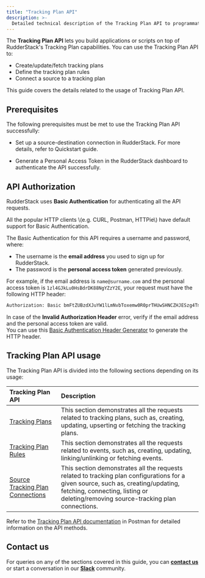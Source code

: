 ```yaml
---
title: "Tracking Plan API"
description: >-
  Detailed technical description of the Tracking Plan API to programmatically manage your tracking plans.
---
```


The **Tracking Plan API** lets you build applications or scripts on top of RudderStack's <Link to="/features/data-governance/tracking-plans/">Tracking Plan</Link> capabilities. You can use the Tracking Plan API to:

- Create/update/fetch tracking plans
- Define the tracking plan rules
- Connect a source to a tracking plan

This guide covers the details related to the usage of Tracking Plan API.

## Prerequisites

The following prerequisites must be met to use the Tracking Plan API successfully:

* Set up a source-destination connection in RudderStack. For more details, refer to <Link to="/get-started/quickstart/">Quickstart</Link> guide.

* Generate a <Link to="/dashboard-guides/personal-access-token/">Personal Access Token</Link> in the RudderStack dashboard to authenticate the API successfully.

## API Authorization

RudderStack uses **Basic Authentication** for authenticating all the API requests.

<div class="successBlock">
All the popular HTTP clients \(e.g. CURL, Postman, HTTPie\) have default support for Basic Authentication.
</div>

The Basic Authentication for this API requires a username and password, where:

* The username is the **email address** you used to sign up for RudderStack.
* The password is the **personal access token** generated previously.

For example, if the email address is `name@surname.com` and the personal access token is `1zl4GJkLu0HsBdrDK88NgYZzY2E`, your request must have the following HTTP header:

```bash
Authorization: Basic bmFtZUBzdXJuYW1lLmNvbToxemw0R0prTHUwSHNCZHJESzg4TmdZWnpZMkU=
```

<div class="infoBlock">
In case of the <strong>Invalid Authorization Header</strong> error, verify if the email address and the personal access token are valid.
</div>

<div class="successBlock">
You can use this <a href="https://www.blitter.se/utils/basic-authentication-header-generator/">Basic Authentication Header Generator</a> to generate the HTTP header.
</div>


## Tracking Plan API usage

The Tracking Plan API is divided into the following sections depending on its usage: 

| Tracking Plan API | Description       | 
| :------------------ | :------------ | 
| [Tracking Plans](https://documenter.getpostman.com/view/16242548/TzeWFT6D#2a5b999c-b417-4622-ad13-d212e4e211d1)    |    This section demonstrates all the requests related to tracking plans, such as, creating, updating, upserting or fetching the tracking plans. | 
| [Tracking Plan Rules](https://documenter.getpostman.com/view/16242548/TzeWFT6D#dfa3156f-216f-4399-bd5d-c57e077ba406)      |  This section demonstrates all the requests related to events, such as, creating, updating, linking/unlinking or fetching events. | 
| [Source Tracking Plan Connections](https://documenter.getpostman.com/view/16242548/TzeWFT6D#4b74ffd2-de44-43c9-b2a4-2d65e4fb61c9)  | This section demonstrates all the requests related to tracking plan configurations for a given source, such as, creating/updating, fetching, connecting, listing or deleting/removing source-tracking plan connections. | 

Refer to the [Tracking Plan API documentation](https://documenter.getpostman.com/view/16242548/TzeWFT6D#7df289e7-8758-4ec0-a86e-3aa08bd3260e) in Postman for detailed information on the API methods.

## Contact us

For queries on any of the sections covered in this guide, you can [**contact us**](mailto:%20docs@rudderstack.com) or start a conversation in our [**Slack**](https://rudderstack.com/join-rudderstack-slack-community) community.
